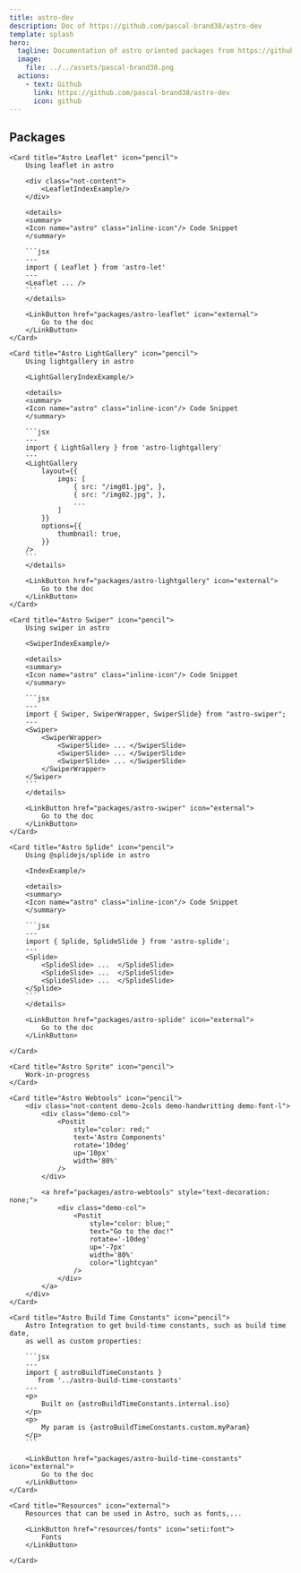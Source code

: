 ```yaml
---
title: astro-dev
description: Doc of https://github.com/pascal-brand38/astro-dev
template: splash
hero:
  tagline: Documentation of astro oriented packages from https://github.com/pascal-brand38/astro-dev
  image:
    file: ../../assets/pascal-brand38.png
  actions:
    - text: Github
      link: https://github.com/pascal-brand38/astro-dev
      icon: github
---
```



## Packages

<CardGrid stagger>

	<Card title="Astro Leaflet" icon="pencil">
		Using leaflet in astro

		<div class="not-content">
			<LeafletIndexExample/>
		</div>

		<details>
		<summary>
		<Icon name="astro" class="inline-icon"/> Code Snippet
		</summary>

		```jsx
		---
		import { Leaflet } from 'astro-let'
		---
		<Leaflet ... />
		```
		</details>

		<LinkButton href="packages/astro-leaflet" icon="external">
			Go to the doc
		</LinkButton>
	</Card>

	<Card title="Astro LightGallery" icon="pencil">
		Using lightgallery in astro

		<LightGalleryIndexExample/>

		<details>
		<summary>
		<Icon name="astro" class="inline-icon"/> Code Snippet
		</summary>

		```jsx
		---
		import { LightGallery } from 'astro-lightgallery'
		---
		<LightGallery
			layout={{
				imgs: [
					{ src: "/img01.jpg", },
					{ src: "/img02.jpg", },
					...
				]
			}}
			options={{
				thumbnail: true,
			}}
		/>
		```
		</details>

		<LinkButton href="packages/astro-lightgallery" icon="external">
			Go to the doc
		</LinkButton>
	</Card>

	<Card title="Astro Swiper" icon="pencil">
		Using swiper in astro

		<SwiperIndexExample/>

		<details>
		<summary>
		<Icon name="astro" class="inline-icon"/> Code Snippet
		</summary>

		```jsx
		---
		import { Swiper, SwiperWrapper, SwiperSlide} from "astro-swiper";
		---
		<Swiper>
			<SwiperWrapper>
				<SwiperSlide> ... </SwiperSlide>
				<SwiperSlide> ... </SwiperSlide>
				<SwiperSlide> ... </SwiperSlide>
			</SwiperWrapper>
		</Swiper>
		```
		</details>

		<LinkButton href="packages/astro-swiper" icon="external">
			Go to the doc
		</LinkButton>
	</Card>

	<Card title="Astro Splide" icon="pencil">
		Using @splidejs/splide in astro

		<IndexExample/>

		<details>
		<summary>
		<Icon name="astro" class="inline-icon"/> Code Snippet
		</summary>

		```jsx
		---
		import { Splide, SplideSlide } from 'astro-splide';
		---
		<Splide>
			<SplideSlide> ...  </SplideSlide>
			<SplideSlide> ...  </SplideSlide>
			<SplideSlide> ...  </SplideSlide>
		</Splide>
		```
		</details>

		<LinkButton href="packages/astro-splide" icon="external">
			Go to the doc
		</LinkButton>

	</Card>

	<Card title="Astro Sprite" icon="pencil">
		Work-in-progress
	</Card>

	<Card title="Astro Webtools" icon="pencil">
		<div class="not-content demo-2cols demo-handwritting demo-font-l">
			<div class="demo-col">
				<Postit
					style="color: red;"
					text='Astro Components'
					rotate='10deg'
					up='10px'
					width='80%'
				/>
			</div>

			<a href="packages/astro-webtools" style="text-decoration: none;">
				<div class="demo-col">
					<Postit
						style="color: blue;"
						text="Go to the doc!"
						rotate='-10deg'
						up='-7px'
						width='80%'
						color="lightcyan"
					/>
				</div>
			</a>
		</div>
	</Card>

	<Card title="Astro Build Time Constants" icon="pencil">
		Astro Integration to get build-time constants, such as build time date,
		as well as custom properties:

		```jsx
		---
		import { astroBuildTimeConstants }
		   from '../astro-build-time-constants'
		---
		<p>
			Built on {astroBuildTimeConstants.internal.iso}
		</p>
		<p>
			My param is {astroBuildTimeConstants.custom.myParam}
		</p>
		```

		<LinkButton href="packages/astro-build-time-constants" icon="external">
			Go to the doc
		</LinkButton>
	</Card>

	<Card title="Resources" icon="external">
		Resources that can be used in Astro, such as fonts,...

		<LinkButton href="resources/fonts" icon="seti:font">
			Fonts
		</LinkButton>

	</Card>

</CardGrid>
